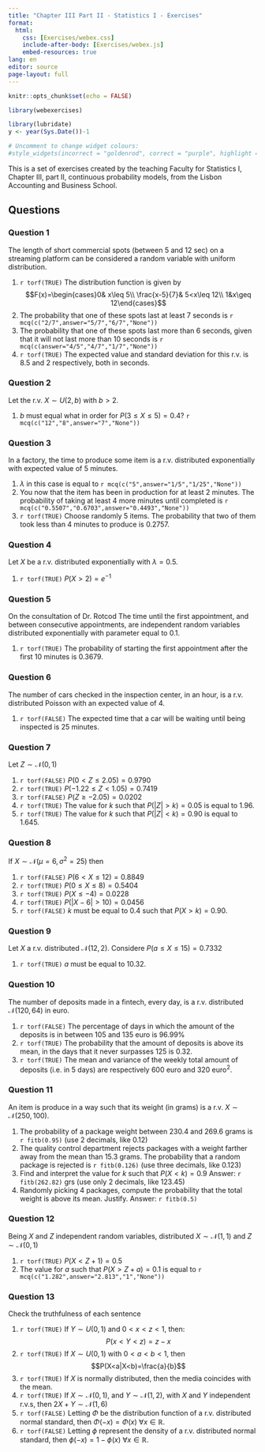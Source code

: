 ```yaml
---
title: "Chapter III Part II - Statistics I - Exercises"
format: 
  html:
    css: [Exercises/webex.css]
    include-after-body: [Exercises/webex.js]
    embed-resources: true
lang: en
editor: source
page-layout: full
---
```


```r
knitr::opts_chunk$set(echo = FALSE)

library(webexercises)
```

```r
library(lubridate)
y <- year(Sys.Date())-1
```

```r
# Uncomment to change widget colours:
#style_widgets(incorrect = "goldenrod", correct = "purple", highlight = "firebrick")
```

<!-- Style Block for nice tables -->

<style>
  table {
    width: 100%;
    border-collapse: collapse;
    text-align: center;
    font-family: Arial, sans-serif;
  }

  thead tr:first-child th {
    background-color: #f2f2f2;
    border-bottom: 2px solid #999;
  }

  thead tr:nth-child(2) th {
    background-color: #e0e0e0;
    border-bottom: 2px solid #999;
  }

  tbody td {
    padding: 8px;
    border-bottom: 1px solid #ccc;
  }

  tbody tr:nth-child(even) td {
    background-color: #f9f9f9;
  }

  th, td {
    vertical-align: middle;
  }
</style>

<!-- Style Block for nice tables -->


This is a set of exercises created by the teaching Faculty for Statistics I, Chapter III, part II, continuous probability models, from the Lisbon Accounting and Business School.


## Questions

### Question 1

::: {.webex-check .webex-box}

The length of short commercial spots (between 5 and 12 sec) on a streaming platform can be considered a random variable with uniform distribution.

1. `r torf(TRUE)` The distribution function is given by $$F(x)=\begin{cases}0& x\leq 5\\ \frac{x-5}{7}& 5<x\leq 12\\ 1&x\geq 12\end{cases}$$
2. The probability that one of these spots last at least 7 seconds is `r mcq(c("2/7",answer="5/7","6/7","None"))`
3. The probability that one of these spots last more than 6 seconds, given that it will not last more than 10 seconds is `r mcq(c(answer="4/5","4/7","1/7","None"))`
4. `r torf(TRUE)` The expected value and standard deviation for this r.v. is $8.5$ and $2$ respectively, both in seconds.

:::

### Question 2

::: {.webex-check .webex-box}

Let the r.v. $X\sim U(2,b)$ with $b>2$.

1. $b$ must equal what in order for $P(3\leq X\leq 5)=0.4$? `r mcq(c("12","8",answer="7","None"))`

:::

### Question 3

::: {.webex-check .webex-box}

In a factory, the time to produce some item is a r.v. distributed exponentially with expected value of 5 minutes.

1. $\lambda$ in this case is equal to `r mcq(c("5",answer="1/5","1/25","None"))`
2. You now that the item has been in production for at least 2 minutes. The probability of taking at least 4 more minutes until completed is `r mcq(c("0.5507","0.6703",answer="0.4493","None"))`
3. `r torf(TRUE)` Choose randomly 5 items. The probability that two of them took less than 4 minutes to produce is 0.2757.

:::

### Question 4

::: {.webex-check .webex-box}

Let $X$ be a r.v. distributed exponentially with $\lambda=0.5$.

1. `r torf(TRUE)` $P(X>2)=e^{-1}$

:::

### Question 5

::: {.webex-check .webex-box}

On the consultation of Dr. Rotcod The time until the first appointment, and between consecutive appointments, are independent random variables distributed exponentially with parameter equal to 0.1.

1. `r torf(TRUE)` The probability of starting the first appointment after the first 10 minutes is 0.3679.

:::

### Question 6

::: {.webex-check .webex-box}

The number of cars checked in the inspection center, in an hour, is a r.v. distributed Poisson with an expected value of 4.

1. `r torf(FALSE)` The expected time that a car will be waiting until being inspected is 25 minutes.

:::

### Question 7

::: {.webex-check .webex-box}

Let $Z\sim\mathcal{N}(0,1)$

1. `r torf(FALSE)` $P(0<Z\leq 2.05)=0.9790$
2. `r torf(TRUE)` $P(-1.22\leq Z < 1.05)=0.7419$
3. `r torf(FALSE)` $P(Z\geq -2.05)=0.0202$
4. `r torf(TRUE)` The value for $k$ such that $P(|Z|>k)=0.05$ is equal to 1.96.
5. `r torf(TRUE)` The value for $k$ such that $P(|Z|<k)=0.90$ is equal to 1.645.

:::

### Question 8

::: {.webex-check .webex-box}

If $X\sim \mathcal{N}(\mu=6,\sigma^2=25)$ then 

1. `r torf(FALSE)` $P(6<X\leq 12)=0.8849$
2. `r torf(TRUE)` $P(0\leq X \leq 8) = 0.5404$
3. `r torf(TRUE)` $P(X\leq -4)=0.0228$
4. `r torf(TRUE)` $P(|X-6|>10)=0.0456$
5. `r torf(FALSE)` $k$ must be equal to 0.4 such that $P(X>k)=0.90$.

:::

### Question 9

::: {.webex-check .webex-box}

Let $X$ a r.v. distributed $\mathcal{N}(12,2)$. Considere $P(a\leq X\leq 15)=0.7332$

1. `r torf(TRUE)` $a$ must be equal to 10.32.

:::

### Question 10

::: {.webex-check .webex-box}

The number of deposits made in a fintech, every day, is a r.v. distributed $\mathcal{N}(120,64)$ in euro.

1. `r torf(FALSE)` The percentage of days in which the amount of the deposits is in between 105 and 135 euro is 96.99%
2. `r torf(TRUE)` The probability that the amount of deposits is above its mean, in the days that it never surpasses 125 is 0.32.
3. `r torf(TRUE)` The mean and variance of the weekly total amount of deposits (i.e. in 5 days) are respectively 600 euro and 320 euro<sup>2</sup>.

:::

### Question 11

::: {.webex-check .webex-box}

An item is produce in a way such that its weight (in grams) is a r.v. $X\sim \mathcal{N}(250,100)$.

1. The probability of a package weight between 230.4 and 269.6 grams is `r fitb(0.95)` (use 2 decimals, like 0.12)
2. The quality control department rejects packages with a weight farther away from the mean than 15.3 grams. The probability that a random package is rejected is `r fitb(0.126)` (use three decimals, like 0.123)
3. Find and interpret the value for $k$ such that $P(X<k)=0.9$ Answer: `r fitb(262.82)` grs (use only 2 decimals, like 123.45)
4. Randomly picking 4 packages, compute the probability that the total weight is above its mean. Justify. Answer: `r fitb(0.5)`

:::

### Question 12

::: {.webex-check .webex-box}

Being $X$ and $Z$ independent random variables, distributed $X\sim\mathcal{N}(1,1)$ and $Z\sim\mathcal{N}(0,1)$

1. `r torf(TRUE)` $P(X<Z+1)=0.5$ 
2. The value for $a$ such that $P(X>Z+a)=0.1$ is equal to `r mcq(c("1.282",answer="2.813","1","None"))`

:::


### Question 13

::: {.webex-check .webex-box}

Check the truthfulness of each sentence

1. `r torf(TRUE)` If $Y\sim U(0,1)$ and $0<x<z<1$, then: $$P(x<Y<z)=z-x$$
2. `r torf(TRUE)` If $X\sim U(0,1)$ with $0<a<b<1$, then $$P(X<a|X<b)=\frac{a}{b}$$
3. `r torf(TRUE)` If $X$ is normally distributed, then the media coincides with the mean. 
4. `r torf(TRUE)` If $X\sim \mathcal{N}(0,1)$, and $Y\sim\mathcal{N}(1,2)$, with $X$ and $Y$ independent r.v.s, then $2X+Y\sim\mathcal{N}(1,6)$
5. `r torf(FALSE)` Letting $\Phi$ be the distribution function of a r.v. distributed normal standard, then $\Phi(-x)=\Phi(x)$ $\forall x\in\mathbb{R}$.
6. `r torf(FALSE)` Letting $\phi$ represent the density of a r.v. distributed normal standard, then $\phi(-x)=1-\phi(x)$ $\forall x\in\mathbb{R}$.

:::











